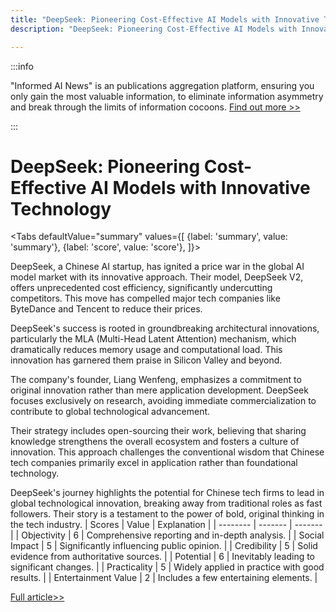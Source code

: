 ```yaml
---
title: "DeepSeek: Pioneering Cost-Effective AI Models with Innovative Technology"
description: "DeepSeek: Pioneering Cost-Effective AI Models with Innovative Technology"

---
```



:::info

"Informed AI News" is an publications aggregation platform, ensuring you only gain the most valuable information, to eliminate information asymmetry and break through the limits of information cocoons.  [Find out more >>](/)

:::

# DeepSeek: Pioneering Cost-Effective AI Models with Innovative Technology


<Tabs
	defaultValue="summary"
	values={[
	{label: 'summary', value: 'summary'},
	{label: 'score', value: 'score'},
]}>
<TabItem value="summary">


DeepSeek, a Chinese AI startup, has ignited a price war in the global AI model market with its innovative approach. Their model, DeepSeek V2, offers unprecedented cost efficiency, significantly undercutting competitors. This move has compelled major tech companies like ByteDance and Tencent to reduce their prices.

DeepSeek's success is rooted in groundbreaking architectural innovations, particularly the MLA (Multi-Head Latent Attention) mechanism, which dramatically reduces memory usage and computational load. This innovation has garnered them praise in Silicon Valley and beyond.

The company's founder, Liang Wenfeng, emphasizes a commitment to original innovation rather than mere application development. DeepSeek focuses exclusively on research, avoiding immediate commercialization to contribute to global technological advancement.

Their strategy includes open-sourcing their work, believing that sharing knowledge strengthens the overall ecosystem and fosters a culture of innovation. This approach challenges the conventional wisdom that Chinese tech companies primarily excel in application rather than foundational technology.

DeepSeek's journey highlights the potential for Chinese tech firms to lead in global technological innovation, breaking away from traditional roles as fast followers. Their story is a testament to the power of bold, original thinking in the tech industry.
</TabItem>
<TabItem value="score">
	| Scores     | Value   | Explanation |
	| -------- | ------- | ------- |
	| Objectivity  | 6    | Comprehensive reporting and in-depth analysis.    |
	| Social Impact | 5     | Significantly influencing public opinion.    |
	| Credibility    | 5    | Solid evidence from authoritative sources.    |
	| Potential    | 6    | Inevitably leading to significant changes.    |
	| Practicality    | 5    | Widely applied in practice with good results.    |
	| Entertainment Value    | 2    | Includes a few entertaining elements.    |
</TabItem>
</Tabs>

[Full article>>](https://www.36kr.com/p/2872793466982535)
